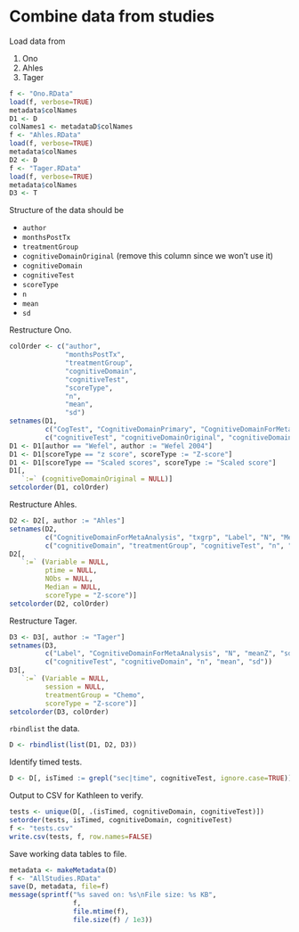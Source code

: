 # Combine data from studies

Load data from

1. Ono
1. Ahles
1. Tager

```r
f <- "Ono.RData"
load(f, verbose=TRUE)
metadata$colNames
D1 <- D
colNames1 <- metadataD$colNames
f <- "Ahles.RData"
load(f, verbose=TRUE)
metadata$colNames
D2 <- D
f <- "Tager.RData"
load(f, verbose=TRUE)
metadata$colNames
D3 <- T
```

Structure of the data should be

* `author`
* `monthsPostTx`
* `treatmentGroup`
* `cognitiveDomainOriginal` (remove this column since we won't use it)
* `cognitiveDomain`
* `cognitiveTest`
* `scoreType`
* `n`
* `mean`
* `sd`

Restructure Ono.

```r
colOrder <- c("author",
              "monthsPostTx",
              "treatmentGroup",
              "cognitiveDomain",
              "cognitiveTest",
              "scoreType",
              "n",
              "mean",
              "sd")
setnames(D1,
         c("CogTest", "CognitiveDomainPrimary", "CognitiveDomainForMetaAnalysis", "ScoreTyp", "N"),
         c("cognitiveTest", "cognitiveDomainOriginal", "cognitiveDomain", "scoreType", "n"))
D1 <- D1[author == "Wefel", author := "Wefel 2004"]
D1 <- D1[scoreType == "z score", scoreType := "Z-score"]
D1 <- D1[scoreType == "Scaled scores", scoreType := "Scaled score"]
D1[,
   `:=` (cognitiveDomainOriginal = NULL)]
setcolorder(D1, colOrder)
```

Restructure Ahles.

```r
D2 <- D2[, author := "Ahles"]
setnames(D2,
         c("CognitiveDomainForMetaAnalysis", "txgrp", "Label", "N", "Mean", "StdDev"),
         c("cognitiveDomain", "treatmentGroup", "cognitiveTest", "n", "mean", "sd"))
D2[,
   `:=` (Variable = NULL,
         ptime = NULL,
         NObs = NULL,
         Median = NULL,
         scoreType = "Z-score")]
setcolorder(D2, colOrder)
```

Restructure Tager.

```r
D3 <- D3[, author := "Tager"]
setnames(D3,
         c("Label", "CognitiveDomainForMetaAnalysis", "N", "meanZ", "sdZ"),
         c("cognitiveTest", "cognitiveDomain", "n", "mean", "sd"))
D3[,
   `:=` (Variable = NULL,
         session = NULL,
         treatmentGroup = "Chemo",
         scoreType = "Z-score")]
setcolorder(D3, colOrder)
```

`rbindlist` the data.

```r
D <- rbindlist(list(D1, D2, D3))
```

Identify timed tests.

```r
D <- D[, isTimed := grepl("sec|time", cognitiveTest, ignore.case=TRUE)]
```

Output to CSV for Kathleen to verify.

```r
tests <- unique(D[, .(isTimed, cognitiveDomain, cognitiveTest)])
setorder(tests, isTimed, cognitiveDomain, cognitiveTest)
f <- "tests.csv"
write.csv(tests, f, row.names=FALSE)
```

Save working data tables to file.

```r
metadata <- makeMetadata(D)
f <- "AllStudies.RData"
save(D, metadata, file=f)
message(sprintf("%s saved on: %s\nFile size: %s KB", 
                f,
                file.mtime(f),
                file.size(f) / 1e3))
```
